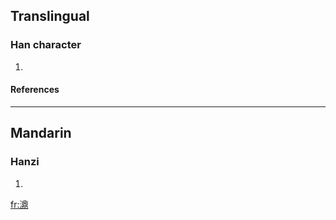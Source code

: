 ==Translingual==
===Han character===
{{Han char|rn=85|rad=水|as=13|sn=16|four=3612<sub>7</sub>|canj=水月山中 (EBUL)}}
# {{defn|Han|sort=水13}}
====References====
{{Han ref|kx=0655.040|dkj=18458|hdz=31740.090|uh=6FCE|ud=28622|bh=E9EE|bd=59886}}

----
==Mandarin==
===Hanzi===
{{cmn-hanzi|pin=[[dǐng]] (ding3)|wg=ting<sup>3</sup>}}
# {{defn|Mandarin}}

[[fr:濎]]
